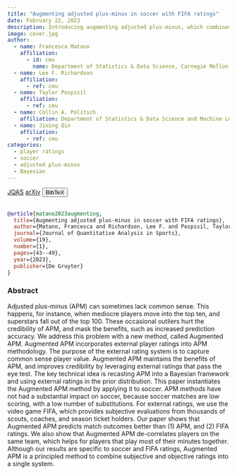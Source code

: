 ```yaml
---
title: "Augmenting adjusted plus-minus in soccer with FIFA ratings"
date: February 22, 2023
description: Introducing augmenting adjusted plus-minus, which combines external rating systems (FIFA ratings) with adjusted plus-minus to improve player ratings
image: cover.jpg
author:
  - name: Francesca Matano
    affiliation:
      - id: cmu
        name: Department of Statistics & Data Science, Carnegie Mellon University
  - name: Lee F. Richardson
    affiliation:
      - ref: cmu
  - name: Taylor Pospisil
    affiliation:
      - ref: cmu
  - name: Collin A. Politsch
    affiliation: Department of Statistics & Data Science and Machine Learning Department, Carnegie Mellon University
  - name: Jining Qin
    affiliation:
      - ref: cmu
categories:
  - player ratings
  - soccer
  - adjusted plus-minus
  - Bayesian
---
```


<a href="https://doi.org/10.1515/jqas-2021-0005" target="_blank" rel="noopener noreferrer" class="bi-bank btn btn-primary" role="button"> JQAS</a>
<a href="https://arxiv.org/abs/1810.08032" target="_blank" rel="noopener noreferrer" class="bi-file-earmark-text-fill btn btn-warning" role="button"> arXiv</a>
<!-- BibTeX -->
<button class="btn btn-info" type="button" data-bs-toggle="collapse" data-bs-target="#matano2023augmenting" aria-expanded="false" aria-controls="matano2023augmenting">
  BibTeX
</button>
<div class="collapse" id="matano2023augmenting">
  <br>
  <div class="card card-body">
```bibtex
@article{matano2023augmenting,
  title={Augmenting adjusted plus-minus in soccer with FIFA ratings},
  author={Matano, Francesca and Richardson, Lee F. and Pospisil, Taylor and Politsch, Collin A. and Qin, Jining},
  journal={Journal of Quantitative Analysis in Sports},
  volume={19},
  number={1},
  pages={43--49},
  year={2023},
  publisher={De Gruyter}
}
```
  </div>
</div>


### Abstract

Adjusted plus-minus (APM) can sometimes lack common sense. This happens, for instance, when mediocre players move into the top ten, and superstars fall out of the top 100. These occasional outliers hurt the credibility of APM, and mask the benefits, such as increased prediction accuracy. We address this problem with a new method, called Augmented APM. Augmented APM incorporates external player ratings into APM methodology. The purpose of the external rating system is to capture common sense player value. Augmented APM maintains the benefits of APM, and improves credibility by leveraging external ratings that pass the eye test. The key technical idea is recasting APM into a Bayesian framework and using external ratings in the prior distribution. This paper instantiates the Augmented APM method by applying it to soccer. APM methods have not had a substantial impact on soccer, because soccer matches are low scoring, with a low number of substitutions. For external ratings, we use the video game FIFA, which provides subjective evaluations from thousands of scouts, coaches, and season ticket holders. Our paper shows that Augmented APM predicts match outcomes better than (1) APM, and (2) FIFA ratings. We also show that Augmented APM de-correlates players on the same team, which helps for players that play most of their minutes together. Although our results are specific to soccer and FIFA ratings, Augmented APM is a principled method to combine subjective and objective ratings into a single system.
